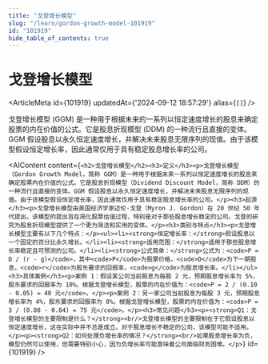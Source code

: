 ```yaml
---
title: "戈登增长模型"
slug: "/learn/gordon-growth-model-101919"
id: "101919"
hide_table_of_contents: true
---
```



# 戈登增长模型

<ArticleMeta id={101919} updatedAt={'2024-09-12 18:57:29'} alias={`[]`} />
<div className='border-solid border-b border-t-0 my-4 border-[var(--ifm-color-gray-300)]' />

戈登增长模型 (GGM) 是一种用于根据未来的一系列以恒定速度增长的股息来确定股票的内在价值的公式。它是股息折现模型 (DDM) 的一种流行且直接的变体。GGM 假设股息以永久恒定速度增长，并解决未来股息无限序列的现值。由于该模型假设恒定增长率，因此通常仅用于具有稳定股息增长率的公司。

<AIContent content={`<h2>戈登增长模型</h2><h3>定义</h3><p>戈登增长模型（Gordon Growth Model，简称 GGM）是一种用于根据未来一系列以恒定速度增长的股息来确定股票内在价值的公式。它是股息折现模型（Dividend Discount Model，简称 DDM）的一种流行且直接的变体。GGM 假设股息以永久恒定速度增长，并解决未来股息无限序列的现值。由于该模型假设恒定增长率，因此通常仅用于具有稳定股息增长率的公司。</p><h3>起源</h3><p>戈登增长模型由美国经济学家迈伦·戈登（Myron J. Gordon）在 20 世纪 50 年代提出。该模型的提出旨在简化股票估值过程，特别是对于那些股息增长稳定的公司。戈登的研究为股息折现模型提供了一个更为简洁和实用的变体。</p><h3>类别与特点</h3><p>戈登增长模型主要有以下几个特点：</p><ul><li><strong>恒定增长率：</strong>假设股息以一个固定的百分比永久增长。</li><li><strong>适用范围：</strong>适用于那些股息增长率稳定且可预测的公司。</li><li><strong>公式简单：</strong>公式为：<code>P = D / (r - g)</code>，其中<code>P</code>为股票价格，<code>D</code>为下一期股息，<code>r</code>为股东要求的回报率，<code>g</code>为股息增长率。</li></ul><h3>具体案例</h3><p>案例 1：假设某公司当前股息为每股 2 元，预期股息增长率为 5%，股东要求的回报率为 10%。根据戈登增长模型，股票的内在价值为：<code>P = 2 / (0.10 - 0.05) = 40 元</code>。</p><p>案例 2：另一家公司当前股息为每股 3 元，预期股息增长率为 4%，股东要求的回报率为 8%。根据戈登增长模型，股票的内在价值为：<code>P = 3 / (0.08 - 0.04) = 75 元</code>。</p><h3>常见问题</h3><p><strong>Q1：戈登增长模型的主要限制是什么？</strong><br/>戈登增长模型的主要限制在于它假设股息以恒定速度增长，这在实际中并不总是成立。对于股息增长不稳定的公司，该模型可能不适用。</p><p><strong>Q2：如何处理负增长率的情况？</strong><br/>如果股息增长率为负，模型仍然可以使用，但需要特别小心，因为负增长率可能意味着公司面临财务困难。</p>`} id={101919} />
